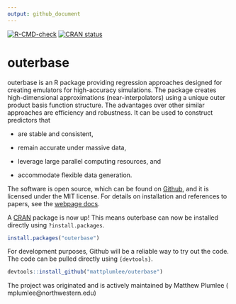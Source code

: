 ```yaml
---
output: github_document
---
```


<!-- badges: start -->
[![R-CMD-check](https://github.com/MattPlumlee/outerbase/workflows/R-CMD-check/badge.svg)](https://github.com/MattPlumlee/outerbase/actions)
[![CRAN status](https://www.r-pkg.org/badges/version/outerbase)](https://CRAN.R-project.org/package=outerbase)
<!-- badges: end -->
  
# outerbase

outerbase is an R package providing regression approaches designed for 
creating emulators for high-accuracy simulations. The package creates 
high-dimensional approximations (near-interpolators) using a unique outer 
product basis function structure. The advantages over other similar approaches 
are efficiency and robustness. It can be used to construct predictors that

- are stable and consistent,

- remain accurate under massive data,

- leverage large parallel computing resources, and

- accommodate flexible data generation.


The software is open source, which can be found on 
[Github](https://github.com/MattPlumlee/outerbase/), and it is licensed under 
the MIT license.  For details on installation and references to papers, 
see the [webpage docs](https://mattplumlee.github.io/outerbase/).


A [CRAN](https://cran.r-project.org/) package is now up! This means outerbase
can now be installed directly using `?install.packages`.

```r
install.packages("outerbase")
```

For development purposes, Github will be a reliable way to try out
the code.  The code can be pulled directly using `{devtools}`.

::: .outerbase-devel

```r
devtools::install_github("mattplumlee/outerbase")
```

:::

The project was originated and is actively maintained by Matthew Plumlee (
mplumlee@northwestern.edu)
